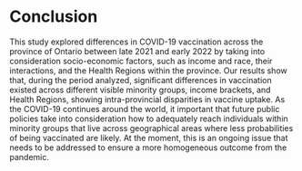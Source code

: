 # Conclusion

This study explored differences in COVID-19 vaccination across the province of Ontario between late 2021 and early 2022 by taking into consideration socio-economic factors, such as income and race, their interactions, and the Health Regions within the province. Our results show that, during the period analyzed, significant differences in vaccination existed across different visible minority groups, income brackets, and Health Regions, showing  intra-provincial disparities in vaccine uptake. As the COVID-19 continues around the world, it important that future public policies take into consideration how to adequately reach individuals within minority groups that live across geographical areas where less probabilities of being vaccinated are likely. At the moment, this is an ongoing issue that needs to be addressed to ensure a more homogeneous outcome from the pandemic. 